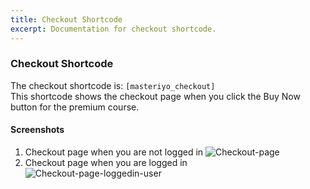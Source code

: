 ```yaml
---
title: Checkout Shortcode
excerpt: Documentation for checkout shortcode.
---
```


### Checkout Shortcode
The checkout shortcode is:  `[masteriyo_checkout]` \
This shortcode shows the checkout page when you click the Buy Now button for the premium course.
#### Screenshots
1. Checkout page when you are not logged in 
![Checkout-page](https://user-images.githubusercontent.com/24367265/185084932-3574b881-86bd-4ca8-9347-53b9b1427b99.png)
2. Checkout page when you are logged in 
![Checkout-page-loggedin-user](https://user-images.githubusercontent.com/24367265/185085089-f193ac9c-60ad-4984-a824-3b0f53fdc130.png)

